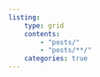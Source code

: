 ```yaml
---
listing:
    type: grid
    contents:
        - "posts/"
        - "posts/**/"
    categories: true
---
```

